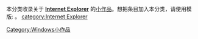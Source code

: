 {{noteTA
|G1=IT
}}
{{hiddencat}}
{{WPSS-cat}}
本分类收录关于 '''[[Internet_Explorer|Internet Explorer]]''' 的[[WP:小作品|小作品]]。想把条目加入本分类，请使用模版: {{tl|IE-stub}}。
[[category:Internet_Explorer|category:Internet Explorer]]
[[Category:Windows小作品|Category:Windows小作品]]